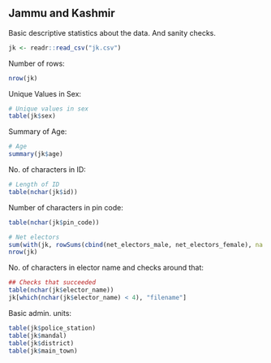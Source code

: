 ## Jammu and Kashmir

Basic descriptive statistics about the data. And sanity checks.

```r
jk <- readr::read_csv("jk.csv")
```

Number of rows:

```r
nrow(jk)
```

Unique Values in Sex:

```r
# Unique values in sex
table(jk$sex)
```

Summary of Age:

```r
# Age
summary(jk$age)
```

No. of characters in ID:
```r
# Length of ID
table(nchar(jk$id))
```

Number of characters in pin code:

```r
table(nchar(jk$pin_code))
```

```r
# Net electors
sum(with(jk, rowSums(cbind(net_electors_male, net_electors_female), na.rm = T) == net_electors_total), na.rm = T)
nrow(jk)
```

No. of characters in elector name and checks around that:
```r
## Checks that succeeded
table(nchar(jk$elector_name))
jk[which(nchar(jk$elector_name) < 4), "filename"]
```

Basic admin. units:
```r
table(jk$police_station)
table(jk$mandal)
table(jk$district)
table(jk$main_town)
```
